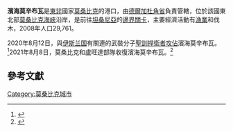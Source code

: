 {{Infobox settlement
|official_name          = 濱海莫辛布瓦
|other_name             = 
|native_name            = 
|nickname               = 
|motto                  = 
|image_skyline          = 
|imagesize              = 
|image_caption          = 
|image_flag             = 
|flag_size              = 
|image_seal             = 
|seal_size              = 
|image_shield           = 
|shield_size            =
|image_blank_emblem     =
|blank_emblem_size      =
|image_map              = 
|mapsize                = 
|map_caption            = 
|pushpin_map            = Mozambique
|pushpin_label_position = 
|pushpin_mapsize        =200
|pushpin_map_caption = 在莫桑比克的位置
|coordinates = {{Coord|region:MZ|display=it}}
|subdivision_type       = 國家
|subdivision_name       = {{MOZ}}
|subdivision_type1      = 省
|subdivision_name1      = [[德爾加杜角省|德爾加杜角省]]
|subdivision_type2      = 
|subdivision_name2      = 
|government_type        =
|leader_title           = 
|leader_name            = 
|leader_title1          =  <!-- for places with, say, both a mayor and a city manager -->
|leader_name1           =
|established_title      =  
|established_date       =  
|established_title2     =  <!-- Incorporated (town) -->
|established_date2      = 

|unit_pref              = <!--Enter: Imperial, if Imperial (metric) is desired-->
|area_footnotes         = 
|area_total_km2             = 
|area_land_km2              = 
|area_water_km2             = 
|area_total_sq_mi        = 
|area_land_sq_mi         = 
|area_water_sq_mi        = 
|area_water_percent     = 
|area_urban_km2             = 
|area_urban_sq_mi        = 

|population_as_of       = 2008年
|population_footnotes   =
|population_note        = 
|settlement_type        = <!--For Town or Village (Leave blank for the default City)-->
|population_total       = 29761
|population_density_km2     = 
|population_density_sq_mi = 
|population_urban       = 
|population_density_urban_km2 =
|population_density_urban_mi2 =
|timezone               = 
|utc_offset             = 
|timezone_DST           = 
|utc_offset_DST         = 
|elevation_footnotes    =  <!--for references: use <ref> </ref> tags-->
|elevation_m              = 
|elevation_ft           = 
|postal_code_type       =  <!-- enter ZIP code, Postcode, Post code, Postal code... -->
|postal_code            =
|area_code              = 
|website                = 
|footnotes              = 
}}

'''濱海莫辛布瓦'''是[[東非|東非]]國家[[莫桑比克|莫桑比克]]的港口，由[[德爾加杜角省|德爾加杜角省]]負責管轄，位於該國東北部[[莫桑比克海峽|莫桑比克海峽]]沿岸，是前往[[坦桑尼亞|坦桑尼亞]]的[[邊界關卡|邊界關卡]]，主要經濟活動有[[漁業|漁業]]和伐木，2008年人口29,761。

2020年8月12日，與[[伊斯兰国|伊斯兰国]]有關連的武裝分子[[圣训捍卫者|聖訓捍衛者]][[莫三比克伊斯蘭動亂|攻佔]]濱海莫辛布瓦。<ref>{{Cite news |url=https://www.bbc.com/news/world-africa-53764943 |title=Mocimboa da Praia: Mozambique battles for port seized by IS |publisher=BBC |date=2020-08-13 |accessdate=2020-08-13 |archive-date=2020-08-14 |archive-url=https://web.archive.org/web/20200814164126/https://www.bbc.com/news/world-africa-53764943 |dead-url=no }}</ref>2021年8月8日，莫桑比克和盧旺達部隊收復濱海莫辛布瓦。<ref>{{cite news |url=https://www.voanews.com/africa/mozambique-rwanda-armies-retake-key-jihadist-held-town |title=Mozambique, Rwanda Armies Retake Key Jihadist-held Town |website=VOA |date=2021-08-08 |accessdate=2021-08-09 |archive-date=2021-08-28 |archive-url=https://web.archive.org/web/20210828051811/https://www.voanews.com/africa/mozambique-rwanda-armies-retake-key-jihadist-held-town |dead-url=no }}</ref>

==參考文獻==
{{reflist}}

[[Category:莫桑比克城市|Category:莫桑比克城市]]